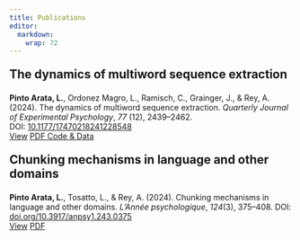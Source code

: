```yaml
---
title: Publications
editor: 
  markdown: 
    wrap: 72
---
```


<p style="font-size: 1.5em;font-weight: bold;">The dynamics of multiword sequence extraction</p>
**Pinto Arata, L.**, Ordonez Magro, L., Ramisch, C., Grainger, J., & Rey,
A. (2024). The dynamics of multiword sequence extraction. *Quarterly
Journal of Experimental Psychology*, *77* (12), 2439–2462.<br>DOI: [10.1177/17470218241228548](https://doi.org/10.1177/17470218241228548)\
<a href="https://journals.sagepub.com/doi/abs/10.1177/17470218241228548" class="btn btn-primary">View</a>
<a href="https://hal.science/hal-04409016/document" class="btn btn-outline-secondary">
<i class="bi bi-filetype-pdf"></i> PDF </a>
<a href="https://osf.io/h2yns/" class="btn btn-info">Code & Data</a>

<div class="space-after-links"></div>

<p style="font-size: 1.5em;font-weight: bold;">Chunking mechanisms in language and other domains</p>
**Pinto Arata, L.**, Tosatto, L., & Rey, A. (2024). Chunking mechanisms in
language and other domains. *L'Année psychologique*, *124*(3), 375--408.
DOI:
[doi.org/10.3917/anpsy1.243.0375](https://doi.org/10.3917/anpsy1.243.0375%7D%7Bhttps://doi.org/10.3917/anpsy1.243.0375)\
<a href="https://doi.org/10.3917/anpsy1.243.0375" class="btn btn-primary">View</a>
<a href="https://hal.science/hal-04791396v1" class="btn btn-outline-secondary">
<i class="bi bi-filetype-pdf"></i> PDF </a>
